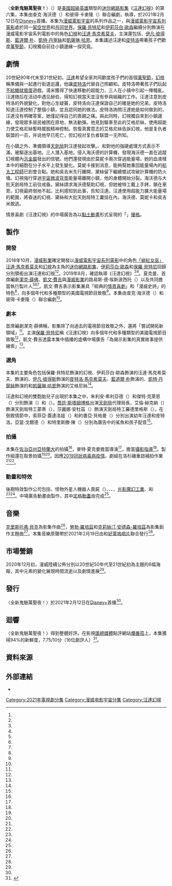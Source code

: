 {{NoteAT
|G1=美國漫畫
|G2=Movie
|G3=Show
|G5=TV
|1=zh-hans:酸奶;zh-hk:乳酪;zh-tw:優格;zh-my:优格;
}}
{{Infobox television episode
| title        = 〈全新鬼魅萬聖夜！〉<br />{{small|{{lang|en|''All-New Halloween Spooktacular!''}}}}
| series       = [[汪達幻視|汪達幻視]]
| image        = All-New Halloween Spooktacular! poster.jpg
| image_alt    = 
| caption      = [[緋紅女巫|汪達]]身著類似於漫畫中的「緋紅女巫」套裝參加[[萬聖節|萬聖節]]活動
| season       = 1
| episode      = 6
| director     = {{le|麥特·夏克曼|Matt Shakman}}
| writer       = {{Plainlist|
* 查克·海沃德（{{lang|en|Chuck Hayward}}）
* 彼得·卡麥隆（{{lang|en|Peter Cameron}}）
}}
| producer     = [[潔克·薛佛|潔克·薛佛]]
| music        = <!--{{Plainlist|
}}-->
| photographer = {{le|傑斯·霍爾|Jess Hall}}
| editor       = 贊恩·貝克（{{lang|en|Zene Baker}}）
| release_date = {{Start date|2021|2|12}}
| length       = 38分鐘
| guests       = 
* 朱利安·希利亞德（{{lang|en|Julian Hilliard}}） 飾演 {{le|巫術 (漫畫)|Wiccan (comics)|比利}}（{{lang|en|Billy}}）
* 傑特·克萊恩（{{lang|en|Jett Klyne}}） 飾演 {{le|疾速 (漫威漫畫)|Speed (Marvel Comics)|湯米}}（{{lang|en|Tommy}}）
* [[喬許·斯塔姆博格|喬許·斯塔姆博格]] 飾演 {{le|泰勒·海沃德|Tyler Hayward}}（{{lang|en|Tyler Hayward}}）
* 大衛·佩頓（{{lang|en|David Payton}}） 飾演 赫伯（{{lang|en|Herb}}）
* 艾倫·赫克納（{{lang|en|Alan Heckner}}） 飾演 蒙蒂特工（{{lang|en|Agent Monti}}）
* 莎麗娜·安杜茲（{{lang|en|Selena Anduze}}） 飾演 羅德里格斯特工（{{lang|en|Agent Rodriguez}}）
* 索菲亞·蓋達洛娃（{{lang|en|Sophia Gaidarova}}） 飾演 幼年汪達
* 約書亞·貝格曼（{{lang|en|Joshua Begelman}}） 飾演 幼年皮特洛
* 斯蒂芬妮·阿斯塔洛斯-瓊斯（{{lang|en|Stephanie Astalos-Jones}}） 飾演 老年女性
* 亞當·戈爾德（{{lang|en|Adam Gold}}） 配音 廣告中的鯊魚
* 特里斯滕·陳（{{lang|en|Tristen Chen}}） 配音 廣告中的孩子
| prev         = [[在特輯中……|在特輯中……]]
| next         = [[打破第四面牆_(汪達幻視)|打破第四面牆]]
| season_article = 
| episode_list = [[汪達幻視集数列表|汪達幻視集数列表]]
}}

〈'''全新鬼魅萬聖夜！'''〉（{{lang-en|''All-New Halloween Spooktacular!''}}）是[[美國|美國]][[超級英雄|超級英雄]]類型的[[迷你劇|迷你]][[網路影集|網路影集]]《[[汪達幻視|汪達幻視]]》的第六集，本集由查克·海沃德（{{lang|en|Chuck Hayward}}）和彼得·卡麥隆（{{lang|en|Peter Cameron}}）聯合編劇，{{le|麥特·夏克曼|Matt Shakman}}執導，於2021年2月12日在[[Disney+|Disney+]]首播。本集为[[漫威電影宇宙|漫威電影宇宙]]的系列作品之一，與[[漫威電影宇宙系列電影|漫威電影宇宙系列電影]]處於同一[[架空世界|架空世界]]和[[共同世界|共同世界]]。[[保羅·貝特尼|保羅·貝特尼]]和[[伊莉莎白·歐森|伊莉莎白·歐森]]繼續分別飾演在漫威電影宇宙系列電影中的角色[[幻視_(漫畫)|幻視]]和[[緋紅女巫|汪達·馬克希莫夫]]，主演還包括{{le|泰娜·帕麗斯|Teyonah Parris}}、[[伊凡·彼得斯|伊凡·彼得斯]]、[[藍道爾·朴|藍道爾·朴]]、[[凱特·丹寧絲|凱特·丹寧絲]]和[[凱薩琳·哈恩|凱薩琳·哈恩]]。本集講述汪達和[[快銀|皮特洛]]帶著孩子們歡度[[萬聖節|萬聖節]]，幻視獨自前往小鎮邊緣一探究竟。

== 劇情 ==
20世紀90年代末至21世紀初，[[緋紅女巫|汪達]]希望全家共同歡度孩子們的首個[[萬聖節|萬聖節]]，[[幻視_(漫畫)|幻視]]稱準備與{{le|鄰里守望組織|Neighborhood watch}}一起進行街道巡邏，他讓[[快銀|皮特洛]]代替自己照顧{{le|疾速 (漫威漫畫)|Speed (Marvel Comics)|湯米}}和{{le|巫術 (漫畫)|Wiccan (comics)|比利}}。皮特洛帶著孩子們玩起[[不給糖就搗蛋|不給糖就搗蛋]]遊戲，湯米獲得了快速移動的超能力，三人在小镇中引起一陣騷亂。汪達随后在活动中遇见赫伯，得知幻視當天並沒有參與組織的工作。汪達注意到皮特洛的外貌變化，對他心生疑竇，皮特洛向汪達保證自己的確是她的兄弟。皮特洛知道汪達控制了整個小鎮，並且認同她的做法。皮特洛詢問汪達她是如何做到的，汪達沒有明確答案，她僅記得自己的喪親之痛。與此同時，幻視獨自來到小鎮邊緣，發現眾多居民被困在原地，無法動彈。他見到驅車至此的艾格尼絲，使用超能力使艾格尼絲暫時擺脫精神控制。恢復真實意志的艾格尼絲告訴幻視，他是复仇者联盟的一员，并说他早已死亡，但幻视对复仇者联盟一无所知。

在小鎮之外，{{le|泰勒·海沃德|Tyler Hayward}}準備領導[[天劍局|天劍局]]對汪達發起攻擊。{{le|莫妮卡·藍博|Monica Rambeau}}、{{le|黛絲·露伊絲|Darcy Lewis}}和{{le|吳吉米|Jimmy Woo}}對他的強硬處理方式表示不滿，被驅逐出基地。三人潛入基地，侵入海沃德的計算機，發現海沃德一直在追蹤幻視體內[[汎金屬|汎金屬]]發出的信號。他們還發現由於莫妮卡兩次穿過能量場，她的血液樣本中的細胞在分子水平上發生變化。莫妮卡接到消息，能夠幫她重回能量場內的[[航太工程|航太工程師]]已到會合點。她和吳吉米先行離開，黛絲留下繼續嘗試攻破計算機的防火墻。幻視強行穿過[[宇宙微波背景|宇宙微波背景]]能量場離開小鎮，他的身體開始分裂。海沃德与大批天劍局特工前往戒备。黛絲請求海沃德幫助幻視，但她被特工戴上手銬，鎖在車旁。幻視最終倒地不起。比利感知到此事，告知汪達。汪達使用超能力擴大能量場的範圍，將昏迷的幻視、黛絲和大批天劍局特工囊括在內，海沃德、莫妮卡和吳吉米脫逃。

情景喜劇《汪達幻視》的中場廣告為以[[黏土動畫|黏土動畫]]形式呈現的「{{lang|en|Yo-Magic}}」[[優格|優格]]。

== 製作 ==
=== 開發 ===
2018年10月，[[漫威影業|漫威影業]]確定開發以[[漫威電影宇宙系列電影|漫威電影宇宙系列電影]]中的角色[[緋紅女巫|「緋紅女巫」汪達·馬克希莫夫]]和[[幻視_(漫畫)|幻視]]為主角的[[迷你劇|迷你]][[網路影集|網路影集]]，[[伊莉莎白·歐森|伊莉莎白·歐森]]和[[保羅·貝特尼|保羅·貝特尼]]回歸分別領銜出演汪達和幻視<ref name="Disney+SeriesSep2018" /><ref name="ScarletWitchVision" />。2019年8月，{{le|麥特·夏克曼|Matt Shakman}}確認執導《汪達幻視》<ref name="Shakman" /><ref name="EmmyDec2020CoverStory" />。夏克曼、首席編劇[[潔克·薛佛|潔克·薛佛]]、[[凱文·費吉|凱文·費吉]]與[[漫威影業|漫威影業]]的路易斯·德·埃斯波西托（{{lang|en|Louis D'Esposito}}）以及{{le|維多莉亞·阿隆索|Victoria Alonso}}共同擔當執行製片人<ref name="Schaeffer" /><ref name="ExpandingUniverse" /><ref name="EmmyDec2020FullCoverStory" />{{rp|50}}。凱文·費吉表示影集兼具「經典的[[情景喜劇|情景喜劇]]」和「漫威史詩」的特色<ref name="D232019" />，向多個年代和多種類型的美國電視節目致敬<ref name="BettanyColliderNov2020" />。本集由查克·海沃德（{{lang|en|Chuck Hayward}}）和彼得·卡麥隆（{{lang|en|Peter Cameron}}）聯合編劇<ref name="IGNReview" />。

=== 劇本 ===
首席編劇潔克·薛佛稱，影集除了向過去的電視節目致敬之外，還將「嘗試開拓新領域」<ref name="EWNov2020CoverStory" />。主演[[保羅·貝特尼|保羅·貝特尼]]稱《汪達幻視》向多個年代和多種類型的美國電視節目致敬<ref name="BettanyColliderNov2020" />，凱文·費吉透露本集中插播的虛構中場廣告「為揭示影集的真實故事提供線索」<ref name="ColliderPressDay" />。

=== 選角 ===
本集的主要角色包括保羅·貝特尼飾演的幻視、伊莉莎白·歐森飾演的汪達·馬克希莫夫、{{le|泰娜·帕麗斯|Teyonah Parris}}飾演的{{le|莫妮卡·藍博|Monica Rambeau}}、[[伊凡·彼得斯|伊凡·彼得斯]]飾演的[[快銀|皮特洛·馬克希莫夫]]、[[藍道爾·朴|藍道爾·朴]]飾演的{{le|吳吉米|Jimmy Woo}}、[[凱特·丹寧絲|凱特·丹寧絲]]飾演的{{le|黛絲·露伊絲|Darcy Lewis}}和[[凱薩琳·哈恩|凱薩琳·哈恩]]飾演的艾格尼絲<ref name="EndCredits" />{{rp|31:49–32:05}}。

汪達和幻視的雙胞胎兒子出現於本集之中，朱利安·希利亞德（{{lang|en|Julian Hilliard}}）和傑特·克萊恩（{{lang|en|Jett Klyne}}）分別飾演{{le|巫術 (漫畫)|Wiccan (comics)|比利}}（{{lang|en|Billy}}）和{{le|疾速 (漫威漫畫)|Speed (Marvel Comics)|湯米}}（{{lang|en|Tommy}}）。[[喬許·斯塔姆博格|喬許·斯塔姆博格]]出演[[天劍局|天劍局]]代理局長{{le|泰勒·海沃德|Tyler Hayward}}，艾倫·赫克納（{{lang|en|Alan Heckner}}）飾演天劍局特工蒙蒂（{{lang|en|Agent Monti}}），莎麗娜·安杜茲（{{lang|en|Selena Anduze}}）飾演天劍局特工羅德里格斯（{{lang|en|Agent Rodriguez}}）。在倒敘情節中，索菲亞·蓋達洛娃（{{lang|en|Sophia Gaidarova}}）和約書亞·貝格曼（{{lang|en|Joshua Begelman}}）分別出演幼年汪達和皮特洛。亞當·戈爾德（{{lang|en|Adam Gold}}）和特里斯滕·陳（{{lang|en|Tristen Chen}}）分別為廣告中的鯊魚和孩子配音<ref name="EndCredits" />{{rp|33:00}}。

=== 拍攝 ===
本集在[[佐治亞州|佐治亞州]][[亞特蘭大|亞特蘭大]]的{{le|松林製片廠|Pinewood Studios}}拍攝<ref name="FilmingStart" />，麥特·夏克曼擔當導演<ref name="Shakman" />，{{le|傑斯·霍爾|Jess Hall}}擔當[[攝影指導|攝影指導]]<ref name="BettanyColliderNov2020" />。製作組還在{{le|亞特蘭大都會區|Atlanta metropolitan area}}取景拍攝<ref name="AtlantaDec2019" /><ref name="AtlantaFeb2020" />。因應[[2019冠狀病毒病疫情|2019冠狀病毒病疫情]]，劇組在洛杉磯重啟補拍作業<ref name="EmmyDec2020FullCoverStory" />{{rp|50}}<ref name="ShakmanTHRJan2021" />。

=== 動畫和特效 ===
後期特效製作公司包括{{lang|en|The Yard VFX}}、怪物外星人機器人喪屍（{{lang|en|Monsters Aliens Robots Zombies}}）、{{lang|en|{{le|Rodeo FX}}}}、{{lang|en|{{le|Rise FX|Rise FX|RISE}}}}、{{lang|en|capital T}}、[[光影魔幻工業|光影魔幻工業]]、{{lang|en|Cantina Creative}}和{{lang|en|SSVFX}}<ref name="EndCredits" />{{rp|34:03–34:17}}<ref name="ArtOfVFX" />。中場廣告動畫由{{le|Titmouse公司|Titmouse, Inc.}}製作，其中[[定格動畫|定格動畫]]由{{lang|en|Acho Studios}}完成<ref name="EndCredits" />{{rp|34:17}}。

== 音樂 ==
[[克里斯托弗·貝克|克里斯托弗·貝克]]為影集作曲<ref name="Beck" />，[[勞勃·羅培茲|勞勃·羅培茲]]和[[克莉絲汀·安德森-羅培茲|克莉絲汀·安德森-羅培茲]]為影集創作主題曲<ref name="AndersonLopez" />。本集音樂原聲帶於2021年2月19日由{{le|漫威音樂|Marvel Music}}和[[好萊塢唱片|好萊塢唱片]]聯合發行<ref name="Soundtrack" />。

{{Infobox album
| name           = 《汪達幻視》第六集
| original_name  = {{lang|en|''WandaVision: Episode 6''}}
| type           = soundtrack
| artist         = [[克里斯托弗·貝克|克里斯托弗·貝克]]
| cover          = 
| alt            =
| released       = {{Start date|2021|2|19}}
| format         = [[數位音樂下載|數位音樂下載]]
| recorded       = 
| venue          =
| studio         = 
| genre          = 電視劇原聲帶
| length         = 19:28
| label          = {{Plainlist|
* {{le|漫威音樂|Marvel Music}}
* [[好萊塢唱片|好萊塢唱片]]
}}
| producer       = 
}}

{{Track listing
| total_length    = 19:28

| title1          = {{lang|en|Let's Keep It Going}}
| length1         = 0:56

| title2          = {{lang|en|Traffic Light}}
| length2         = 0:30

| title3          = {{lang|en|Fish to Share}}
| length3         = 0:15

| title4          = {{lang|en|Water Balloon}}
| length4         = 0:31

| title5          = {{lang|en|Chile Con Carne}}
| length5         = 0:33

| title6          = {{lang|en|Hayward's Secrets}}
| length6         = 2:08

| title7          = {{lang|en|Yo Magic}}
| length7         = 0:43

| title8          = {{lang|en|Frankenherb}}
| length8         = 1:01

| title9          = {{lang|en|Charming As Hell}}
| length9         = 0:46

| title10          = {{lang|en|Dead or Alive}}
| length10         = 4:51

| title11          = {{lang|en|Super Speed}}
| length11         = 0:42

| title12          = {{lang|en|Freeze Framed}}
| length12         = 0:56

| title13          = {{lang|en|Hexpansion}}
| length13         = 5:36

}}

== 市場營銷 ==
2020年12月初，漫威陸續公佈分別以20世紀50年代至21世紀初為主題的6幅海報，其中元素的變化展現時間流逝以及劇情進展<ref name="DecadePosters" />。

== 發行 ==
〈全新鬼魅萬聖夜！〉於2021年2月12日在[[Disney+|Disney+]]首播<ref name="Release" />。

== 迴響 ==
〈全新鬼魅萬聖夜！〉得到整體好評。在影視[[匯總媒體|匯總媒體]]點評網站[[爛番茄|爛番茄]]上，本集獲得94%的新鮮度，7.75/10分（16位劇評人）<ref>{{cite web|title=WandaVision - Season 1 Episode 6|url=https://www.rottentomatoes.com/tv/wandavision/s01/e06|access-date=2021-02-19|publisher=[[Rotten_Tomatoes|Rotten Tomatoes]]|language=en-US|archive-date=2021-02-13|archive-url=https://web.archive.org/web/20210213081912/https://www.rottentomatoes.com/tv/wandavision/s01/e06|dead-url=no}}</ref>。

== 資料來源 ==
{{Reflist|30em|refs=

<ref name="Disney+SeriesSep2018">{{Cite web |last=Kroll |first=Justin |date=2018-09-18 |title=Loki, Scarlet Witch, Other Marvel Heroes to Get Own TV Series on Disney Streaming Service (Exclusive) |url=https://variety.com/2018/film/news/loki-scarlet-witch-tv-series-marvel-disney-streaming-service-1202947551/ |dead-url=no |archive-url=https://www.webcitation.org/72XWaEZfB?url=https://variety.com/2018/film/news/loki-scarlet-witch-tv-series-marvel-disney-streaming-service-1202947551/ |archive-date=2018-09-19 |access-date=2018-09-18 |website=[[Variety_(magazine)|Variety]] |language=en-US }}</ref>

<ref name="ScarletWitchVision">{{Cite web |last=Sciretta |first=Peter |date=2018-10-30 |title=Falcon/Winter Soldier TV Series Planned for Disney Streaming Service, Scarlet Witch Show May Co-Star Vision |url=https://www.slashfilm.com/falcon-winter-soldier-tv-series |dead-url=no |archive-url=https://www.webcitation.org/73aOcvs76?url=https://www.slashfilm.com/falcon-winter-soldier-tv-series |archive-date=2018-10-31 |access-date=2018-11-01 |website=/Film |language=en-US }}</ref>

<ref name="D232019">{{Cite web |last=Couch |first=Aaron |date=2019-08-23 |title=Marvel Unveils 3 New Disney+ Shows Including 'She-Hulk' and 'Moon Knight' |url=https://www.hollywoodreporter.com/heat-vision/marvel-confirms-3-new-disney-shows-including-she-hulk-moon-knight-1232742 |dead-url=no |archive-url=https://web.archive.org/web/20190823234749/https://www.hollywoodreporter.com/heat-vision/marvel-confirms-3-new-disney-shows-including-she-hulk-moon-knight-1232742 |archive-date=2019-08-23 |access-date=2019-08-23 |website=[[The_Hollywood_Reporter|The Hollywood Reporter]] |language=en-US }}</ref>

<ref name="Schaeffer">{{Cite web |last=Kit |first=Borys |date=2019-01-09 |title=Marvel's 'Vision and Scarlet Witch' Series Lands 'Captain Marvel' Writer (Exclusive) |url=https://www.hollywoodreporter.com/heat-vision/marvels-vision-scarlet-witch-disney-series-lands-captain-marvel-writer-1174937 |dead-url=yes |archive-url=https://web.archive.org/web/20190110011254/https://www.hollywoodreporter.com/heat-vision/marvels-vision-scarlet-witch-disney-series-lands-captain-marvel-writer-1174937 |archive-date=2019-01-10 |access-date=2019-01-10 |website=[[The_Hollywood_Reporter|The Hollywood Reporter]] |language=en-US }}</ref>

<ref name="ExpandingUniverse">{{Cite web |last=Dinh |first=Christine |date=2019-11-13 |title=What's Next For The Marvel Cinematic Universe After 'Avengers: Endgame' |url=https://www.marvel.com/articles/tv-shows/marvel-cinematic-universe-after-avengers-endgame |dead-url=no |archive-url=https://web.archive.org/web/20191114091331/https://www.marvel.com/articles/tv-shows/marvel-cinematic-universe-after-avengers-endgame |archive-date=2019-11-14 |access-date=2019-11-14 |website=[[Marvel_Entertainment|Marvel.com]] |language=en-US }}</ref>

<ref name="Shakman">{{Cite web |last=Fischer |first=Jacob |date=2019-08-21 |title=Matt Shakman In Talks To Direct 6-Episode Marvel Studios Series For Disney+ (Exclusive) |url=https://discussingfilm.net/2019/08/21/matt-shakman-in-talks-to-direct-6-episode-marvel-studios-series-for-disney-exclusive/ |dead-url=no |archive-url=https://web.archive.org/web/20190824015342/https://discussingfilm.net/2019/08/21/matt-shakman-in-talks-to-direct-6-episode-marvel-studios-series-for-disney-exclusive/ |archive-date=2019-08-24 |access-date=2019-08-24 |website=Discussing Film |language=en-US }}</ref>

<ref name="EmmyDec2020CoverStory">{{Cite web |last=Reinstein |first=Mara |date=2020-12-16 |title=Not Your Mother's Suburbs |url=https://www.emmys.com/news/features/not-your-mothers-suburbs |dead-url=no |archive-url=https://web.archive.org/web/20201220020528/https://www.emmys.com/news/features/not-your-mothers-suburbs |archive-date=2020-12-20 |access-date=2020-12-19 |website=Emmy |language=en-US }}</ref>

<ref name="EmmyDec2020FullCoverStory">{{Cite magazine |last=Reinstein |first=Mara |year=2020 |title=Not Your Mother's Suburbs |url=https://digital.emagazines.com/Emmy/20201217/index.html?t=03caf416-2f4e-4671-afca-93b6a8fc850a#p50 |dead-url=yes |magazine=Emmy |volume=XLII |issue=12 |pages=42–50 |archive-url=https://web.archive.org/web/20201220170752/https://digital.emagazines.com/Emmy/20201217/mobile/index.html#p50 |archive-date=2020-12-20 |language=en-US |access-date=2021-02-12 }}</ref>

<ref name="EWNov2020CoverStory">{{Cite web |last=Coggan |first=Devan |date=2020-11-10 |title=Honey, I'm Chrome: Marvel prepares to take over TV with WandaVision |url=https://ew.com/tv/wandavision-marvel-cover-story/ |dead-url=no |archive-url=https://web.archive.org/web/20201110144657/https://ew.com/tv/wandavision-marvel-cover-story/ |archive-date=2020-11-10 |access-date=2020-11-10 |website=[[Entertainment_Weekly|Entertainment Weekly]] |language=en-US }}</ref>

<ref name="BettanyColliderNov2020">{{Cite web |last=Radish |first=Christina |date=2020-11-25 |title=Paul Bettany & Alan Ball on 'Uncle Frank,' 'WandaVision,' & Having Similar Directing Styles |url=https://collider.com/paul-bettany-alan-ball-on-uncle-frank-wandavision-having-similar-directing-styles/ |dead-url=no |archive-url=https://web.archive.org/web/20201207144328/https://collider.com/paul-bettany-alan-ball-on-uncle-frank-wandavision-having-similar-directing-styles/ |archive-date=2020-12-07 |access-date=2020-12-12 |website=[[Collider_(website)|Collider]] |language=en-US }}</ref>

<ref name="FilmingStart">{{Cite web |last=Barnhardt |first=Adam |date=2019-09-09 |title=WandaVision Reportedly Beginning Production in November |url=https://comicbook.com/marvel/2019/09/09/wandavision-filming-start-november-disney-plus/ |dead-url=no |archive-url=https://web.archive.org/web/20190920221805/https://comicbook.com/marvel/2019/09/09/wandavision-filming-start-november-disney-plus/ |archive-date=2019-09-20 |access-date=2019-10-21 |website=ComicBook.com |language=en-US }}</ref>

<ref name="ColliderPressDay">{{Cite web |last=Radish |first=Christina |date=2021-01-11 |title=How 'WandaVision' Was Made: Cast and Crew on Iconic TV Influences, Big Swings, and More |url=https://collider.com/wandavision-cast-interview-elizabeth-olsen-paul-bettany-kathryn-hahn-kevin-feige/ |dead-url=no |archive-url=https://web.archive.org/web/20210112034521/https://collider.com/wandavision-cast-interview-elizabeth-olsen-paul-bettany-kathryn-hahn-kevin-feige/ |archive-date=2021-01-12 |access-date=2021-01-11 |website=[[Collider_(website)|Collider]] |language=en-US }}</ref>

<ref name="Beck">{{Cite web |title=Ant-Man Composer Christophe Beck Will Score WandaVision |url=https://www.superherohype.com/tv/475748-ant-man-composer-christophe-beck-will-score-wandavision |last=Workman |first=Robert |date=2020-01-21 |website=SuperheroHype! |language=en-US |archive-url=https://web.archive.org/web/20200122004144/https://www.superherohype.com/tv/475748-ant-man-composer-christophe-beck-will-score-wandavision |archive-date=2020-01-22 |access-date=2020-01-21 |dead-url=no }}</ref>

<ref name="AndersonLopez">{{Cite web |last=Taylor |first=Drew |date=2021-01-04 |title=Each Episode of 'WandaVision' Will Have a Different Theme Song Written by 'Frozen' Songwriters |url=https://collider.com/wandavision-theme-songs-writers-robert-lopez-kristen-anderson-lopez/ |dead-url=no |archive-url=https://web.archive.org/web/20210104182944/https://collider.com/wandavision-theme-songs-writers-robert-lopez-kristen-anderson-lopez/ |archive-date=2021-01-04 |access-date=2021-01-04 |website=[[Collider_(website)|Collider]] |language=en-US }}</ref>

<ref name="DecadePosters">{{Cite web |last=Pulliam-Moore |first=Charles |date=2020-12-09 |title=WandaVision's Teaser Posters Have Been Telling a Warped Story |url=https://io9.gizmodo.com/wandavisions-teaser-posters-have-been-telling-a-warped-1845844647 |dead-url=no |archive-url=https://web.archive.org/web/20201210000904/https://io9.gizmodo.com/wandavisions-teaser-posters-have-been-telling-a-warped-1845844647 |archive-date=2020-12-10 |access-date=2020-12-10 |website=io9 |language=en-US }}</ref>

<ref name="AtlantaDec2019">{{Cite web |title=What’s filming in Atlanta now? WandaVision, The Falcon and the Winter Soldier, Queen of Soul, The Tomorrow War, and more |url=https://www.atlantamagazine.com/news-culture-articles/whats-filming-in-atlanta-now-wandavision-the-falcon-and-the-winter-solider-queen-of-soul-the-tomorrow-war-and-more/ |last=Walljasper |first=Matt |date=2019-12-30 |website=Atlanta |language=en-US |archive-url=https://web.archive.org/web/20200302165802/https://www.atlantamagazine.com/news-culture-articles/whats-filming-in-atlanta-now-wandavision-the-falcon-and-the-winter-solider-queen-of-soul-the-tomorrow-war-and-more/ |archive-date=2020-03-02 |access-date=2020-04-03 |dead-url=no }}</ref>

<ref name="AtlantaFeb2020">{{Cite web |title=What's filming in Atlanta now? Loki, WandaVision, The Falcon and the Winter Soldier, Samaritan, DMZ, and more |url=https://www.atlantamagazine.com/news-culture-articles/whats-filming-in-atlanta-now-loki-wandavision-the-falcon-and-the-winter-soldier-samaritan-dmz-and-more/ |last=Walljasper |first=Matt |date=2020-02-29 |website=Atlanta |language=en-US |archive-url=https://web.archive.org/web/20200302124138/https://www.atlantamagazine.com/news-culture-articles/whats-filming-in-atlanta-now-loki-wandavision-the-falcon-and-the-winter-soldier-samaritan-dmz-and-more/ |archive-date=2020-03-02 |access-date=2020-03-02 |dead-url=no }}</ref>

<ref name="ShakmanTHRJan2021">{{Cite web |last=Davids |first=Brian |date=2021-01-15 |title=How 'WandaVision' Director Matt Shakman Went from Westeros to Westview |url=https://www.hollywoodreporter.com/heat-vision/how-wandavision-director-matt-shakman-went-from-westeros-to-westview |dead-url=no |archive-url=https://web.archive.org/web/20210115213312/https://www.hollywoodreporter.com/heat-vision/how-wandavision-director-matt-shakman-went-from-westeros-to-westview |archive-date=2021-01-15 |access-date=2021-01-15 |website=[[The_Hollywood_Reporter|The Hollywood Reporter]] |language=en-US }}</ref>

<ref name="EndCredits">{{Cite episode |title=All-New Halloween Spooktacular! |url=https://www.disneyplus.com/video/6a2bbb5e-3ec8-4965-b6f2-9ad52e497f27 |series=WandaVision |series-link=WandaVision |last1=Hayward |first1=Chuck |last2=Cameron |first2=Peter |network=[[Disney+|Disney+]] |date=2021-02-12 |season=1 |number=6 |subscription=yes |language=en-US |access-date=2021-02-12 |archive-date=2021-02-17 |archive-url=https://web.archive.org/web/20210217011906/https://www.disneyplus.com/video/6a2bbb5e-3ec8-4965-b6f2-9ad52e497f27 |dead-url=no }}片尾演職員表於30:30開始。</ref>

<ref name="ArtOfVFX">{{Cite web |last=Frei |first=Vincent |date=2021-01-05 |title=WandaVision |url=https://www.artofvfx.com/wandavision/ |dead-url=no |archive-url=https://web.archive.org/web/20210113071549/https://www.artofvfx.com/wandavision/ |archive-date=2021-01-13 |access-date=2021-01-15 |website=Art of VFX |language=en-US }}</ref>

<ref name="Release">{{Cite web |title=(#106) "All-New Halloween Spooktacular!" |url=http://www.thefutoncritic.com/listings/20210119disney16/ |dead-url=no |archive-url=https://archive.today/20210213175949/http://www.thefutoncritic.com/listings/20210119disney16/ |archive-date=2021-02-13 |access-date=2021-02-13 |website=[[The_Futon_Critic|The Futon Critic]] |language=en-US }}</ref>

<ref name="Soundtrack">{{Cite web |date=2021-02-18 |title=Details for ‘WandaVision’ Episode 6 Soundtrack Album Revealed |url=http://filmmusicreporter.com/2021/02/18/details-for-wandavision-episode-6-soundtrack-album-revealed/ |dead-url=no |archive-url=https://web.archive.org/web/20210218234249/http://filmmusicreporter.com/2021/02/18/details-for-wandavision-episode-6-soundtrack-album-revealed/ |archive-date=2021-02-18 |access-date=2021-02-18 |website=Film Music Reporter |language=en-US }}</ref>

<ref name="IGNReview">{{Cite web |last=Purslow |first=Matt |date=2021-02-12 |title=WandaVision: Season 1, Episode 6 Review |url=https://www.ign.com/articles/wandavision-season-1-episode-6-review |dead-url=no |archive-url=https://web.archive.org/web/20210213170813/https://www.ign.com/articles/wandavision-season-1-episode-6-review |archive-date=2021-02-13 |access-date=2021-02-13 |website=[[IGN|IGN]] |language=en-US }}</ref>

}}

== 外部連結 ==
* {{IMDb episode|10161320}}
{{WandaVision}}
{{DEFAULTSORT:All-New Halloween Spooktacular!}}
[[Category:2021年電視劇分集|Category:2021年電視劇分集]]
[[Category:漫威电影宇宙分集|Category:漫威电影宇宙分集]]
[[Category:汪達幻視|Category:汪達幻視]]